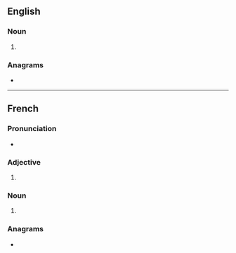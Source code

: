 ==English==

===Noun===
{{head|en|noun form}}

# {{plural of|en|tzigane}}

===Anagrams===
* {{anagrams|en|a=aeginstz|teazings}}

----

==French==

===Pronunciation===
* {{audio|fr|LL-Q150 (fra)-Lepticed7-tziganes.wav|Audio}}

===Adjective===
{{head|fr|adjective form}}

# {{plural of|fr|tzigane}}

===Noun===
{{head|fr|noun plural form|g=m-p|g2=f-p}}

# {{plural of|fr|tzigane}}

===Anagrams===
* {{l|fr|stagniez}}